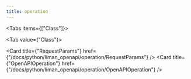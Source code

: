 ```yaml
---
title: operation
---
```


<Tabs items={["Class"]}>

<Tab value={"Class"}>

<Cards >

<Card
  title={"RequestParams"}
  href={"/docs/python/liman_openapi/operation/RequestParams"}
/>
<Card
  title={"OpenAPIOperation"}
  href={"/docs/python/liman_openapi/operation/OpenAPIOperation"}
/>

</Cards>

</Tab>

</Tabs>
